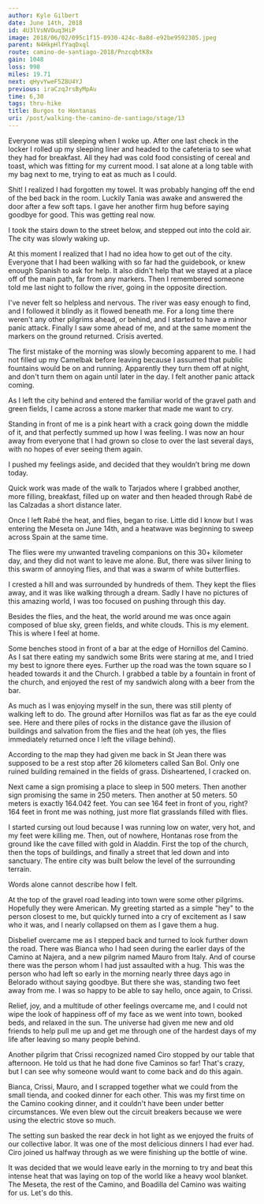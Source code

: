 ```yaml
---
author: Kyle Gilbert
date: June 14th, 2018
id: 4U3lVsNVOuq3HiP
image: 2018/06/02/095c1f15-0930-424c-8a8d-e92be9592305.jpeg
parent: N4HkpHlfYaqDxql
route: camino-de-santiago-2018/PnzcqbtK8x
gain: 1048
loss: 998
miles: 19.71
next: qHyvYweF5Z8U4YJ
previous: iraCzqJrsByMpAu
time: 6,30
tags: thru-hike
title: Burgos to Hontanas
uri: /post/walking-the-camino-de-santiago/stage/13
---
```


<Stats />

<Route />

Everyone was still sleeping when I woke up. After one last check in the
locker I rolled up my sleeping liner and headed to the cafeteria to see what
they had for breakfast. All they had was cold food consisting of cereal and
toast, which was fitting for my current mood. I sat alone at a long table with
my bag next to me, trying to eat as much as I could.

Shit! I realized I had forgotten my towel. It was probably hanging off the end
of the bed back in the room. Luckily Tania was awake and answered the door
after a few soft taps. I gave her another firm hug before saying goodbye for
good. This was getting real now.

I took the stairs down to the street below, and stepped out into the cold air.
The city was slowly waking up.

At this moment I realized that I had no idea how to get out of the city.
Everyone that I had been walking with so far had the guidebook, or knew enough
Spanish to ask for help. It also didn't help that we stayed at a place off of
the main path, far from any markers. Then I remembered someone told me last
night to follow the river, going in the opposite direction.

I've never felt so helpless and nervous. The river was easy enough to find, and
I followed it blindly as it flowed beneath me. For a long time there weren't
any other pilgrims ahead, or behind, and I started to have a minor panic
attack. Finally I saw some ahead of me, and at the same moment the markers on
the ground returned. Crisis averted.

The first mistake of the morning was slowly becoming apparent to me. I had not
filled up my Camelbak before leaving because I assumed that public fountains
would be on and running. Apparently they turn them off at night, and don't turn
them on again until later in the day. I felt another panic attack coming.

As I left the city behind and entered the familiar world of the gravel path and
green fields, I came across a stone marker that made me want to cry.

Standing in front of me is a pink heart with a crack going down the middle of
it, and that perfectly summed up how I was feeling. I was now an hour away from
everyone that I had grown so close to over the last several days, with no hopes
of ever seeing them again.

I pushed my feelings aside, and decided that they wouldn’t bring me down today.

Quick work was made of the walk to Tarjados where I grabbed another, more
filling, breakfast, filled up on water and then headed through Rabé de las
Calzadas a short distance later.

Once I left Rabé the heat, and flies, began to rise. Little did I know but I was
entering the Meseta on June 14th, and a heatwave was beginning to sweep across
Spain at the same time.

The flies were my unwanted traveling companions on this 30+ kilometer day, and
they did not want to leave me alone. But, there was silver lining to this swarm
of annoying flies, and that was a swarm of white butterflies.

I crested a hill and was surrounded by hundreds of them. They kept the flies
away, and it was like walking through a dream. Sadly I have no pictures of this
amazing world, I was too focused on pushing through this day.

Besides the flies, and the heat, the world around me was once again composed of
blue sky, green fields, and white clouds. This is my element. This is where I
feel at home.

Some benches stood in front of a bar at the edge of Hornillos del Camino. As I
sat there eating my sandwich some Brits were staring at me, and I tried my best
to ignore there eyes. Further up the road was the town square so I headed
towards it and the Church. I grabbed a table by a fountain in front of the
church, and enjoyed the rest of my sandwich along with a beer from the bar.

As much as I was enjoying myself in the sun, there was still plenty of walking
left to do. The ground after Hornillos was flat as far as the eye could see.
Here and there piles of rocks in the distance gave the illusion of buildings
and salvation from the flies and the heat (oh yes, the flies immediately
returned once I left the village behind).

According to the map they had given me back in St Jean there was supposed to be
a rest stop after 26 kilometers called San Bol. Only one ruined building
remained in the fields of grass. Disheartened, I cracked on.

Next came a sign promising a place to sleep in 500 meters. Then another sign
promising the same in 250 meters. Then another at 50 meters. 50 meters is
exactly 164.042 feet. You can see 164 feet in front of you, right? 164 feet in
front me was nothing, just more flat grasslands filled with flies.

I started cursing out loud because I was running low on water, very hot, and my
feet were killing me. Then, out of nowhere, Hontanas rose from the ground like
the cave filled with gold in Aladdin. First the top of the church, then the
tops of buildings, and finally a street that led down and into sanctuary. The
entire city was built below the level of the surrounding terrain.

Words alone cannot describe how I felt.

At the top of the gravel road leading into town were some other pilgrims.
Hopefully they were American. My greeting started as a simple "hey" to the
person closest to me, but quickly turned into a cry of excitement as I saw who
it was, and I nearly collapsed on them as I gave them a hug.

Disbelief overcame me as I stepped back and turned to look further down the
road. There was Bianca who I had seen during the earlier days of the Camino at
Najera, and a new pilgrim named Mauro from Italy. And of course there was the
person whom I had just assaulted with a hug. This was the person who had left
so early in the morning nearly three days ago in Belorado without saying
goodbye. But there she was, standing two feet away from me. I was so happy to
be able to say hello, once again, to Crissi.

Relief, joy, and a multitude of other feelings overcame me, and I could not wipe
the look of happiness off of my face as we went into town, booked beds, and
relaxed in the sun. The universe had given me new and old friends to help pull
me up and get me through one of the hardest days of my life after leaving so
many people behind.

Another pilgrim that Crissi recognized named Ciro stopped by our table that
afternoon. He told us that he had done five Caminos so far! That's crazy, but I
can see why someone would want to come back and do this again.

Bianca, Crissi, Mauro, and I scrapped together what we could from the small
tienda, and cooked dinner for each other. This was my first time on the Camino
cooking dinner, and it couldn't have been under better circumstances. We even
blew out the circuit breakers because we were using the electric stove so
much.

The setting sun basked the rear deck in hot light as we enjoyed the fruits of
our collective labor. It was one of the most delicious dinners I had ever had.
Ciro joined us halfway through as we were finishing up the bottle of wine.

It was decided that we would leave early in the morning to try and beat this
intense heat that was laying on top of the world like a heavy wool blanket. The
Meseta, the rest of the Camino, and Boadilla del Camino was waiting for us.
Let's do this.

